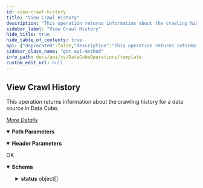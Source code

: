 ```yaml
---
id: view-crawl-history
title: "View Crawl History"
description: "This operation returns information about the crawling history for a data source in Data Cube."
sidebar_label: "View Crawl History"
hide_title: true
hide_table_of_contents: true
api: {"deprecated":false,"description":"This operation returns information about the crawling history for a data source in Data Cube.\n\n[_More Details_](http://documentation.commvault.com/commvault/v11/article?p=features/data_cube/r_data_cube_api_get_data_source_crawl_history.htm)\n","operationId":"View Crawl History","parameters":[{"description":"","in":"header","name":"Authtoken","required":true,"schema":{"example":"{{TOKEN}}","type":"string"}},{"description":"","in":"path","name":"DatasourceId","required":true,"schema":{"type":"string"}}],"tags":["Data Cube Operations"],"responses":{"200":{"description":"OK","content":{"application/json":{"schema":{"type":"object","properties":{"status":{"type":"array","items":{"type":"object","properties":{"numFailed":{"type":"integer"},"totalcount":{"type":"integer"},"endUTCTime":{"type":"integer"},"numAccessDenied":{"type":"integer"},"numAdded":{"type":"integer"},"startUTCTime":{"type":"integer"},"state":{"type":"integer"}}}}},"x-examples":{"Example 1":{"status":[{"numFailed":0,"totalcount":44,"endUTCTime":1507663138,"numAccessDenied":0,"numAdded":44,"startUTCTime":1507663131,"state":4}]}}},"examples":{"View Crawl History":{"value":{"status":[{"numFailed":0,"totalcount":44,"endUTCTime":1507663138,"numAccessDenied":0,"numAdded":44,"startUTCTime":1507663131,"state":4}]}}}}}}},"method":"get","path":"/dcube/GetHistory/{DatasourceId}","servers":[{"url":"http://{hostname}/webconsole/api","variables":{"hostname":{"default":"localhost","description":"Webconsole"}}}],"info":{"title":"Template","contact":{},"version":"1.0","description":"Template"},"postman":{"name":"View Crawl History","description":{"content":"This operation returns information about the crawling history for a data source in Data Cube.\n\n[_More Details_](http://documentation.commvault.com/commvault/v11/article?p=features/data_cube/r_data_cube_api_get_data_source_crawl_history.htm)\n","type":"text/plain"},"url":{"path":["dcube","GetHistory",":DatasourceId"],"host":["{{baseUrl}}"],"query":[],"variable":[{"disabled":false,"description":{"content":"(Required) ","type":"text/plain"},"type":"any","value":"","key":"DatasourceId"}]},"header":[{"disabled":false,"description":{"content":"(Required) ","type":"text/plain"},"key":"Authtoken","value":""},{"key":"Accept","value":"application/json"}],"method":"GET"}}
sidebar_class_name: "get api-method"
info_path: docs/api/cv/DataCubeOperations/template
custom_edit_url: null
---
```



## View Crawl History



This operation returns information about the crawling history for a data source in Data Cube.

[_More Details_](http://documentation.commvault.com/commvault/v11/article?p=features/data_cube/r_data_cube_api_get_data_source_crawl_history.htm)


<details style={{"marginBottom":"1rem"}} data-collapsed={false} open={true}><summary style={{}}><strong>Path Parameters</strong></summary><div><ul><ParamsItem className={"paramsItem"} param={{"description":"","in":"path","name":"DatasourceId","required":true,"schema":{"type":"string"}}}></ParamsItem></ul></div></details><details style={{"marginBottom":"1rem"}} data-collapsed={false} open={true}><summary style={{}}><strong>Header Parameters</strong></summary><div><ul><ParamsItem className={"paramsItem"} param={{"description":"","in":"header","name":"Authtoken","required":true,"schema":{"example":"{{TOKEN}}","type":"string"}}}></ParamsItem></ul></div></details><div><ApiTabs><TabItem label={"200"} value={"200"}><div>

OK

</div><div><MimeTabs schemaType={"response"}><TabItem label={"application/json"} value={"application/json"}><SchemaTabs><TabItem label={"Schema"} value={"Schema"}><details style={{}} data-collapsed={false} open={true}><summary style={{"textAlign":"left"}}><strong>Schema</strong></summary><div style={{"textAlign":"left","marginLeft":"1rem"}}></div><ul style={{"marginLeft":"1rem"}}><SchemaItem collapsible={true} className={"schemaItem"}><details style={{}}><summary style={{}}><strong>status</strong><span style={{"opacity":"0.6"}}> object[]</span></summary><div style={{"marginLeft":"1rem"}}><SchemaItem collapsible={false} name={"numFailed"} required={false} deprecated={undefined} schemaDescription={undefined} schemaName={"integer"} qualifierMessage={undefined} defaultValue={undefined}></SchemaItem><SchemaItem collapsible={false} name={"totalcount"} required={false} deprecated={undefined} schemaDescription={undefined} schemaName={"integer"} qualifierMessage={undefined} defaultValue={undefined}></SchemaItem><SchemaItem collapsible={false} name={"endUTCTime"} required={false} deprecated={undefined} schemaDescription={undefined} schemaName={"integer"} qualifierMessage={undefined} defaultValue={undefined}></SchemaItem><SchemaItem collapsible={false} name={"numAccessDenied"} required={false} deprecated={undefined} schemaDescription={undefined} schemaName={"integer"} qualifierMessage={undefined} defaultValue={undefined}></SchemaItem><SchemaItem collapsible={false} name={"numAdded"} required={false} deprecated={undefined} schemaDescription={undefined} schemaName={"integer"} qualifierMessage={undefined} defaultValue={undefined}></SchemaItem><SchemaItem collapsible={false} name={"startUTCTime"} required={false} deprecated={undefined} schemaDescription={undefined} schemaName={"integer"} qualifierMessage={undefined} defaultValue={undefined}></SchemaItem><SchemaItem collapsible={false} name={"state"} required={false} deprecated={undefined} schemaDescription={undefined} schemaName={"integer"} qualifierMessage={undefined} defaultValue={undefined}></SchemaItem></div></details></SchemaItem></ul></details></TabItem><TabItem label={"Example (from schema)"} value={"Example (from schema)"}><ResponseSamples responseExample={"{\n  \"status\": [\n    {\n      \"numFailed\": 0,\n      \"totalcount\": 0,\n      \"endUTCTime\": 0,\n      \"numAccessDenied\": 0,\n      \"numAdded\": 0,\n      \"startUTCTime\": 0,\n      \"state\": 0\n    }\n  ]\n}"} language={"json"}></ResponseSamples></TabItem><TabItem label={" View  Crawl  History"} value={" View  Crawl  History"}><ResponseSamples responseExample={"{\n  \"status\": [\n    {\n      \"numFailed\": 0,\n      \"totalcount\": 44,\n      \"endUTCTime\": 1507663138,\n      \"numAccessDenied\": 0,\n      \"numAdded\": 44,\n      \"startUTCTime\": 1507663131,\n      \"state\": 4\n    }\n  ]\n}"} language={"json"}></ResponseSamples></TabItem></SchemaTabs></TabItem></MimeTabs></div></TabItem></ApiTabs></div>
      